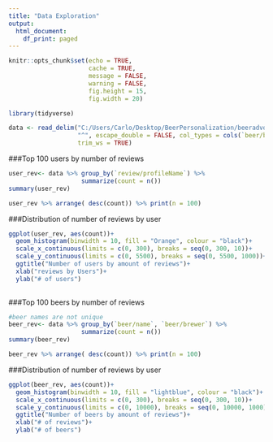 ```yaml
---
title: "Data Exploration"
output:
  html_document:
    df_print: paged
---
```


```r
knitr::opts_chunk$set(echo = TRUE, 
                      cache = TRUE,
                      message = FALSE,
                      warning = FALSE,
                      fig.height = 15,
                      fig.width = 20)
```


```r
library(tidyverse)
```



```r
data <- read_delim("C:/Users/Carlo/Desktop/BeerPersonalization/beeradvocate.csv", 
                   "^", escape_double = FALSE, col_types = cols(`beer/brewer` = col_character()), 
                   trim_ws = TRUE)
```

###Top 100 users by number of reviews

```r
user_rev<- data %>% group_by(`review/profileName`) %>%
                    summarize(count = n())
summary(user_rev)
```

```r

user_rev %>% arrange( desc(count)) %>% print(n = 100)
```

###Distribution of number of reviews by user

```r
ggplot(user_rev, aes(count))+
  geom_histogram(binwidth = 10, fill = "Orange", colour = "black")+
  scale_x_continuous(limits = c(0, 300), breaks = seq(0, 300, 10))+
  scale_y_continuous(limits = c(0, 5500), breaks = seq(0, 5500, 1000))+
  ggtitle("Number of users by amount of reviews")+
  xlab("reviews by Users")+
  ylab("# of users")
  
```

###Top 100 beers by number of reviews

```r
#beer names are not unique
beer_rev<- data %>% group_by(`beer/name`, `beer/brewer`) %>%
                    summarize(count = n())
summary(beer_rev)
```

```r
beer_rev %>% arrange( desc(count)) %>% print(n = 100)
```

###Distribution of number of reviews by user

```r
ggplot(beer_rev, aes(count))+
  geom_histogram(binwidth = 10, fill = "lightblue", colour = "black")+
  scale_x_continuous(limits = c(0, 300), breaks = seq(0, 300, 10))+
  scale_y_continuous(limits = c(0, 10000), breaks = seq(0, 10000, 1000))+
  ggtitle("Number of beers by amount of reviews")+
  xlab("# of reviews")+
  ylab("# of beers")
```

